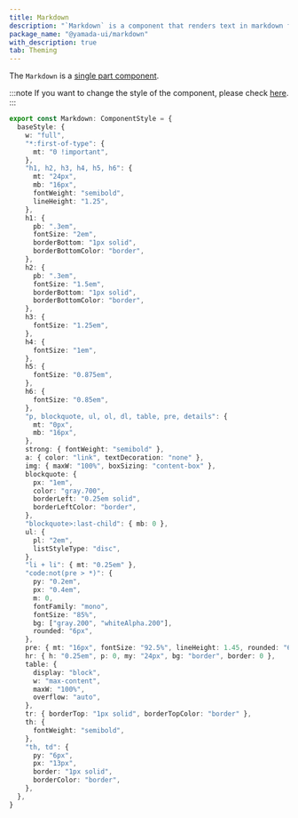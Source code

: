 ```yaml
---
title: Markdown
description: "`Markdown` is a component that renders text in markdown format."
package_name: "@yamada-ui/markdown"
with_description: true
tab: Theming
---
```


The `Markdown` is a [single part component](/styled-system/theming/component-style#single-part-component).

:::note
If you want to change the style of the component, please check [here](/styled-system/theming/customize-theme#changing-the-style-of-components).
:::

```ts
export const Markdown: ComponentStyle = {
  baseStyle: {
    w: "full",
    "*:first-of-type": {
      mt: "0 !important",
    },
    "h1, h2, h3, h4, h5, h6": {
      mt: "24px",
      mb: "16px",
      fontWeight: "semibold",
      lineHeight: "1.25",
    },
    h1: {
      pb: ".3em",
      fontSize: "2em",
      borderBottom: "1px solid",
      borderBottomColor: "border",
    },
    h2: {
      pb: ".3em",
      fontSize: "1.5em",
      borderBottom: "1px solid",
      borderBottomColor: "border",
    },
    h3: {
      fontSize: "1.25em",
    },
    h4: {
      fontSize: "1em",
    },
    h5: {
      fontSize: "0.875em",
    },
    h6: {
      fontSize: "0.85em",
    },
    "p, blockquote, ul, ol, dl, table, pre, details": {
      mt: "0px",
      mb: "16px",
    },
    strong: { fontWeight: "semibold" },
    a: { color: "link", textDecoration: "none" },
    img: { maxW: "100%", boxSizing: "content-box" },
    blockquote: {
      px: "1em",
      color: "gray.700",
      borderLeft: "0.25em solid",
      borderLeftColor: "border",
    },
    "blockquote>:last-child": { mb: 0 },
    ul: {
      pl: "2em",
      listStyleType: "disc",
    },
    "li + li": { mt: "0.25em" },
    "code:not(pre > *)": {
      py: "0.2em",
      px: "0.4em",
      m: 0,
      fontFamily: "mono",
      fontSize: "85%",
      bg: ["gray.200", "whiteAlpha.200"],
      rounded: "6px",
    },
    pre: { mt: "16px", fontSize: "92.5%", lineHeight: 1.45, rounded: "6px" },
    hr: { h: "0.25em", p: 0, my: "24px", bg: "border", border: 0 },
    table: {
      display: "block",
      w: "max-content",
      maxW: "100%",
      overflow: "auto",
    },
    tr: { borderTop: "1px solid", borderTopColor: "border" },
    th: {
      fontWeight: "semibold",
    },
    "th, td": {
      py: "6px",
      px: "13px",
      border: "1px solid",
      borderColor: "border",
    },
  },
}
```
